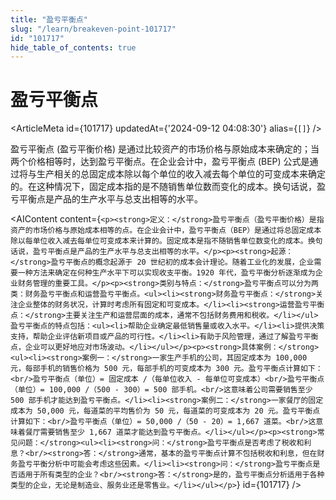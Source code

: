 ```yaml
---
title: "盈亏平衡点"
slug: "/learn/breakeven-point-101717"
id: "101717"
hide_table_of_contents: true
---
```



# 盈亏平衡点

<ArticleMeta id={101717} updatedAt={'2024-09-12 04:08:30'} alias={`[]`} />
<div className='border-solid border-b border-t-0 my-4 border-[var(--ifm-color-gray-300)]' />

盈亏平衡点 (盈亏平衡价格) 是通过比较资产的市场价格与原始成本来确定的；当两个价格相等时，达到盈亏平衡点。在企业会计中，盈亏平衡点 (BEP) 公式是通过将与生产相关的总固定成本除以每个单位的收入减去每个单位的可变成本来确定的。在这种情况下，固定成本指的是不随销售单位数而变化的成本。换句话说，盈亏平衡点是产品的生产水平与总支出相等的水平。

<AIContent content={`<p><strong>定义：</strong>盈亏平衡点（盈亏平衡价格）是指资产的市场价格与原始成本相等的点。在企业会计中，盈亏平衡点（BEP）是通过将总固定成本除以每单位收入减去每单位可变成本来计算的。固定成本是指不随销售单位数变化的成本。换句话说，盈亏平衡点是产品的生产水平与总支出相等的水平。</p><p><strong>起源：</strong>盈亏平衡点的概念起源于 20 世纪初的成本会计理论。随着工业化的发展，企业需要一种方法来确定在何种生产水平下可以实现收支平衡。1920 年代，盈亏平衡分析逐渐成为企业财务管理的重要工具。</p><p><strong>类别与特点：</strong>盈亏平衡点可以分为两类：财务盈亏平衡点和运营盈亏平衡点。<ul><li><strong>财务盈亏平衡点：</strong>关注企业整体的财务状况，计算时考虑所有固定和可变成本。</li><li><strong>运营盈亏平衡点：</strong>主要关注生产和运营层面的成本，通常不包括财务费用和税收。</li></ul>盈亏平衡点的特点包括：<ul><li>帮助企业确定最低销售量或收入水平。</li><li>提供决策支持，帮助企业评估新项目或产品的可行性。</li><li>有助于风险管理，通过了解盈亏平衡点，企业可以更好地应对市场波动。</li></ul></p><p><strong>具体案例：</strong><ul><li><strong>案例一：</strong>一家生产手机的公司，其固定成本为 100,000 元，每部手机的销售价格为 500 元，每部手机的可变成本为 300 元。盈亏平衡点计算如下：<br/>盈亏平衡点（单位）= 固定成本 /（每单位收入 - 每单位可变成本）<br/>盈亏平衡点（单位）= 100,000 /（500 - 300）= 500 部手机。<br/>这意味着公司需要销售至少 500 部手机才能达到盈亏平衡点。</li><li><strong>案例二：</strong>一家餐厅的固定成本为 50,000 元，每道菜的平均售价为 50 元，每道菜的可变成本为 20 元。盈亏平衡点计算如下：<br/>盈亏平衡点（单位）= 50,000 /（50 - 20）= 1,667 道菜。<br/>这意味着餐厅需要销售至少 1,667 道菜才能达到盈亏平衡点。</li></ul></p><p><strong>常见问题：</strong><ul><li><strong>问：</strong>盈亏平衡点是否考虑了税收和利息？<br/><strong>答：</strong>通常，基本的盈亏平衡点计算不包括税收和利息，但在财务盈亏平衡分析中可能会考虑这些因素。</li><li><strong>问：</strong>盈亏平衡点是否适用于所有类型的企业？<br/><strong>答：</strong>是的，盈亏平衡点分析适用于各种类型的企业，无论是制造业、服务业还是零售业。</li></ul></p>`} id={101717} />
